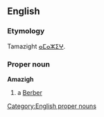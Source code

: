 ==English==
===Etymology===
Tamazight [[ⴰⵎⴰⵣⵉⵖ]].

===Proper noun===
'''Amazigh'''
# a [[Berber]]

[[Category:English proper nouns]]